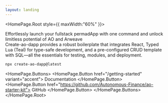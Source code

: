 ```yaml
---
layout: landing
---
```



<HomePage.Root style={{
  maxWidth:"60%"
}}>
  <div style={{
    fontSize: "1.75rem",
  }}>
  Effortlessly launch your fullstack permadApp with one command and unlock limitless potential of AO and Arweave
  </div>
  <Hero />
<HomePage.Description>
  Create-ao-dapp provides a robust boilerplate that integrates React, Typed Lua
  (Teal) for type-safe development, and a pre-configured CRUD template with
  SQL—all the essentials for testing, modules, and deployment.
</HomePage.Description>

```bash [Get Started]
npx create-ao-dapp@latest
```

  <Downloads />

  <HomePage.Buttons>
  <HomePage.Button href="/getting-started" variant="accent">
    Documentation
  </HomePage.Button>
  <HomePage.Button href="https://github.com/Autonomous-Finance/ao-starter-kit">
    GitHub
  </HomePage.Button>
</HomePage.Buttons>
</HomePage.Root>
